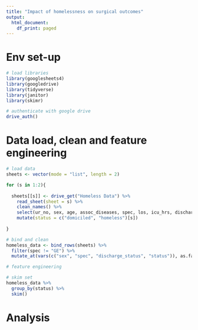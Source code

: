 ```yaml
---
title: "Impact of homelessness on surgical outcomes"
output:
  html_document:
    df_print: paged
---
```




# Env set-up

```r
# load libraries
library(googlesheets4)
library(googledrive)
library(tidyverse)
library(janitor)
library(skimr)

# authenticate with google drive
drive_auth()
```

# Data load, clean and feature engineering

```r
# load data
sheets <- vector(mode = "list", length = 2)

for (s in 1:2){
  
  sheets[[s]] <- drive_get("Homeless Data") %>%
    read_sheet(sheet = s) %>%
    clean_names() %>%
    select(ur_no, sex, age, assoc_diseases, spec, los, icu_hrs, discharge_status) %>%
    mutate(status = c("domiciled", "homeless")[s])
  
}

# bind and clean
homeless_data <- bind_rows(sheets) %>%
  filter(spec != "GE") %>%
  mutate_at(vars(c("sex", "spec", "discharge_status", "status")), as.factor)

# feature engineering

# skim set
homeless_data %>%
  group_by(status) %>%
  skim()
```


# Analysis

```r

```




